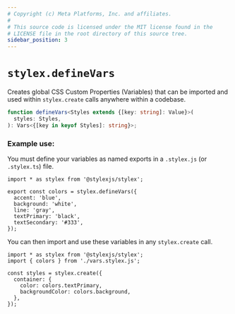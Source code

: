 ```yaml
---
# Copyright (c) Meta Platforms, Inc. and affiliates.
#
# This source code is licensed under the MIT license found in the
# LICENSE file in the root directory of this source tree.
sidebar_position: 3
---
```


# `stylex.defineVars`

Creates global CSS Custom Properties (Variables) that can be imported and used
within `stylex.create` calls anywhere within a codebase.

```ts
function defineVars<Styles extends {[key: string]: Value}>(
  styles: Styles,
): Vars<{[key in keyof Styles]: string}>;
```

### Example use:

You must define your variables as named exports in a `.stylex.js` (or
`.stylex.ts`) file.

```tsx title="vars.stylex.js"
import * as stylex from '@stylexjs/stylex';

export const colors = stylex.defineVars({
  accent: 'blue',
  background: 'white',
  line: 'gray',
  textPrimary: 'black',
  textSecondary: '#333',
});
```

You can then import and use these variables in any `stylex.create` call.

```tsx
import * as stylex from '@stylexjs/stylex';
import { colors } from './vars.stylex.js';

const styles = stylex.create({
  container: {
    color: colors.textPrimary,
    backgroundColor: colors.background,
  },
});
```
